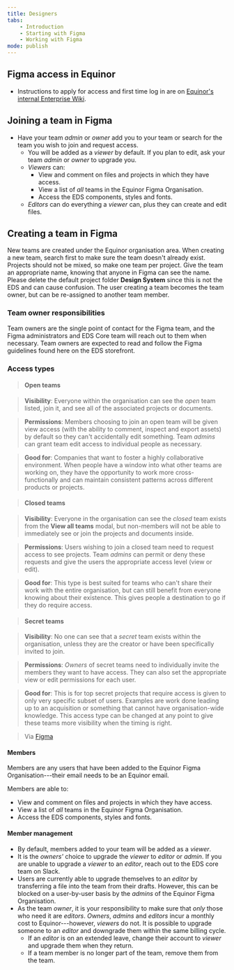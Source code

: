 ```yaml
---
title: Designers
tabs:
    - Introduction
    - Starting with Figma
    - Working with Figma
mode: publish
---
```



## Figma access in Equinor

* Instructions to apply for access and first time log in are on [Equinor's internal Enterprise Wiki](https://wiki.equinor.com/wiki/index.php/Figma "Equinor Enterprise Wiki").


## Joining a team in Figma

* Have your team *admin* or *owner* add you to your team or search for the team you wish to join and request access. 
  * You will be added as a *viewer* by default. If you plan to edit, ask your team *admin* or *owner* to upgrade you. 
  * *Viewers* can: 
    * View and comment on files and projects in which they have access. 
    * View a list of *all* teams in the Equinor Figma Organisation.
    * Access the EDS components, styles and fonts.  
  * *Editors* can do everything a *viewer* can, plus they can create and edit files. 


## Creating a team in Figma

New teams are created under the Equinor organisation area. When creating a new team, search first to make sure the team doesn't already exist. Projects should not be mixed, so make one team per project. Give the team an appropriate name, knowing that anyone in Figma can see the name. Please delete the default project folder **Design System** since this is not the EDS and can cause confusion. The user creating a team becomes the team owner, but can be re-assigned to another team member. 


### Team owner responsibilities

Team owners are the single point of contact for the Figma team, and the Figma administrators and EDS Core team will reach out to them when necessary. Team owners are expected to read and follow the Figma guidelines found here on the EDS storefront. 


### Access types

> #### Open teams

> **Visibility**: Everyone within the organisation can see the *open* team listed, join it, and see all of the associated projects or documents.

> **Permissions**: Members choosing to join an open team will be given view access (with the ability to comment, inspect and export assets) by default so they can't accidentally edit something. Team *admins* can grant team edit access to individual people as necessary.

> **Good for**: Companies that want to foster a highly collaborative environment. When people have a window into what other teams are working on, they have the opportunity to work more cross-functionally and can maintain consistent patterns across different products or projects.


> #### Closed teams

> **Visibility**: Everyone in the organisation can see the *closed* team exists from the **View all teams** modal, but non-members will not be able to immediately see or join the projects and documents inside.

> **Permissions**: Users wishing to join a closed team need to request access to see projects. Team *admins* can permit or deny these requests and give the users the appropriate access level (view or edit).

> **Good for**: This type is best suited for teams who can't share their work with the entire organisation, but can still benefit from everyone knowing about their existence. This gives people a destination to go if they do require access.


> #### Secret teams

> **Visibility**: No one can see that a *secret* team exists within the organisation, unless they are the creator or have been specifically invited to join.

> **Permissions**: *Owners* of secret teams need to individually invite the members they want to have access. They can also set the appropriate view or edit permissions for each user.

> **Good for**: This is for top secret projects that require access is given to only very specific subset of users. Examples are work done leading up to an acquisition or something that cannot have organisation-wide knowledge. This access type can be changed at any point to give these teams more visibility when the timing is right.

> Via [Figma](https://www.figma.com/blog/getting-started-with-teams-in-figma-organization/#team-access-types-and-visibility "Figma blog on Org Teams")

#### Members

Members are any users that have been added to the Equinor Figma Organisation---their email needs to be an Equinor email. 

Members are able to: 

* View and comment on files and projects in which they have access. 
* View a list of *all* teams in the Equinor Figma Organisation.
* Access the EDS components, styles and fonts.  


#### Member management

* By default, members added to your team will be added as a *viewer*.
* It is the *owners'* choice to upgrade the *viewer* to *editor* or *admin*. If you are unable to upgrade a *viewer* to an *editor*, reach out to the EDS core team on Slack. 
* Users are currently able to upgrade themselves to an *editor* by transferring a file into the team from their drafts. However, this can be blocked on a user-by-user basis by the *admins* of the Equinor Figma Organisation. 
* As the team *owner*, it is your responsibility to make sure that *only* those who need it are *editors*. *Owners*, *admins* and *editors* incur a monthly cost to Equinor---however, *viewers* do not. It is possible to upgrade someone to an *editor* and downgrade them within the same billing cycle. 
  * If an *editor* is on an extended leave, change their account to *viewer* and upgrade them when they return. 
  * If a team member is no longer part of the team, remove them from the team. 
